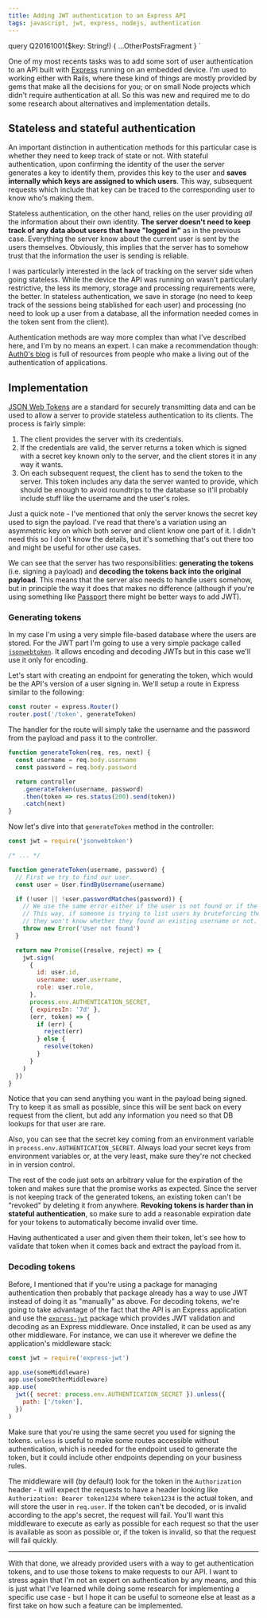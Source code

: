 ```yaml
---
title: Adding JWT authentication to an Express API
tags: javascript, jwt, express, nodejs, authentication
---
```




  query Q20161001($key: String!) {
    ...OtherPostsFragment
  }
`

One of my most recents tasks was to add some sort of user authentication to an API built with [Express](https://expressjs.com/) running on an embedded device. I'm used to working either with Rails, where these kind of things are mostly provided by gems that make all the decisions for you; or on small Node projects which didn't require authentication at all. So this was new and required me to do some research about alternatives and implementation details.

## Stateless and stateful authentication

An important distinction in authentication methods for this particular case is whether they need to keep track of state or not. With stateful authentication, upon confirming the identity of the user the server generates a key to identify them, provides this key to the user and **saves internally which keys are assigned to which users**. This way, subsequent requests which include that key can be traced to the corresponding user to know who's making them.

Stateless authentication, on the other hand, relies on the user providing _all_ the information about their own identity. **The server doesn't need to keep track of any data about users that have "logged in"** as in the previous case. Everything the server know about the current user is sent by the users themselves. Obviously, this implies that the server has to somehow trust that the information the user is sending is reliable.

I was particularly interested in the lack of tracking on the server side when going stateless. While the device the API was running on wasn't particularly restrictive, the less its memory, storage and processing requirements were, the better. In stateless authentication, we save in storage (no need to keep track of the sessions being stablished for each user) and processing (no need to look up a user from a database, all the information needed comes in the token sent from the client).

Authentication methods are way more complex than what I've described here, and I'm by no means an expert. I can make a recommendation though: [Auth0's blog](https://auth0.com/blog/) is full of resources from people who make a living out of the authentication of applications.

## Implementation

[JSON Web Tokens](https://jwt.io/) are a standard for securely transmitting data and can be used to allow a server to provide stateless authentication to its clients. The process is fairly simple:

1. The client provides the server with its credentials.
2. If the credentials are valid, the server returns a token which is signed with a secret key known only to the server, and the client stores it in any way it wants.
3. On each subsequent request, the client has to send the token to the server. This token includes any data the server wanted to provide, which should be enough to avoid roundtrips to the database so it'll probably include stuff like the username and the user's roles.

Just a quick note - I've mentioned that only the server knows the secret key used to sign the payload. I've read that there's a variation using an asymmetric key on which both server and client know one part of it. I didn't need this so I don't know the details, but it's something that's out there too and might be useful for other use cases.

We can see that the server has two responsibilities: **generating the tokens** (i.e. signing a payload) and **decoding the tokens back into the original payload**. This means that the server also needs to handle users somehow, but in principle the way it does that makes no difference (although if you're using something like [Passport](https://www.npmjs.com/package/passport) there might be better ways to add JWT).

### Generating tokens

In my case I'm using a very simple file-based database where the users are stored. For the JWT part I'm going to use a very simple package called [`jsonwebtoken`](https://www.npmjs.com/package/jsonwebtoken). It allows encoding and decoding JWTs but in this case we'll use it only for encoding.

Let's start with creating an endpoint for generating the token, which would be the API's version of a user signing in. We'll setup a route in Express similar to the following:

```js
const router = express.Router()
router.post('/token', generateToken)
```

The handler for the route will simply take the username and the password from the payload and pass it to the controller.

```js
function generateToken(req, res, next) {
  const username = req.body.username
  const password = req.body.password

  return controller
    .generateToken(username, password)
    .then(token => res.status(200).send(token))
    .catch(next)
}
```

Now let's dive into that `generateToken` method in the controller:

```js
const jwt = require('jsonwebtoken')

/* ... */

function generateToken(username, password) {
  // First we try to find our user.
  const user = User.findByUsername(username)

  if (!user || !user.passwordMatches(password)) {
    // We use the same error either if the user is not found or if the password doesn't match.
    // This way, if someone is trying to list users by bruteforcing the authentication endpoint,
    // they won't know whether they found an existing username or not.
    throw new Error('User not found')
  }

  return new Promise((resolve, reject) => {
    jwt.sign(
      {
        id: user.id,
        username: user.username,
        role: user.role,
      },
      process.env.AUTHENTICATION_SECRET,
      { expiresIn: '7d' },
      (err, token) => {
        if (err) {
          reject(err)
        } else {
          resolve(token)
        }
      }
    )
  })
}
```

Notice that you can send anything you want in the payload being signed. Try to keep it as small as possible, since this will be sent back on every request from the client, but add any information you need so that DB lookups for that user are rare.

Also, you can see that the secret key coming from an environment variable in `process.env.AUTHENTICATION_SECRET`. Always load your secret keys from environment variables or, at the very least, make sure they're not checked in in version control.

The rest of the code just sets an arbitrary value for the expiration of the token and makes sure that the promise works as expected. Since the server is not keeping track of the generated tokens, an existing token can't be "revoked" by deleting it from anywhere. **Revoking tokens is harder than in stateful authentication**, so make sure to add a reasonable expiration date for your tokens to automatically become invalid over time.

Having authenticated a user and given them their token, let's see how to validate that token when it comes back and extract the payload from it.

### Decoding tokens

Before, I mentioned that if you're using a package for managing authentication then probably that package already has a way to use JWT instead of doing it as "manually" as above. For decoding tokens, we're going to take advantage of the fact that the API is an Express application and use the [`express-jwt`](https://github.com/auth0/express-jwt) package which provides JWT validation and decoding as an Express middleware. Once installed, it can be used as any other middleware. For instance, we can use it wherever we define the application's middleware stack:

```js
const jwt = require('express-jwt')

app.use(someMiddleware)
app.use(someOtherMiddleware)
app.use(
  jwt({ secret: process.env.AUTHENTICATION_SECRET }).unless({
    path: ['/token'],
  })
)
```

Make sure that you're using the same secret you used for signing the tokens. `unless` is useful to make some routes accessible without authentication, which is needed for the endpoint used to generate the token, but it could include other endpoints depending on your business rules.

The middleware will (by default) look for the token in the `Authorization` header - it will expect the requests to have a header looking like `Authorization: Bearer token1234` where `token1234` is the actual token, and will store the user in `req.user`. If the token can't be decoded, or is invalid according to the app's secret, the request will fail. You'll want this middleware to execute as early as possible for each request so that the user is available as soon as possible or, if the token is invalid, so that the request will fail quickly.

---

With that done, we already provided users with a way to get authentication tokens, and to use those tokens to make requests to our API. I want to stress again that I'm not an expert on authentication by any means, and this is just what I've learned while doing some research for implementing a specific use case - but I hope it can be useful to someone else at least as a first take on how such a feature can be implemented.
